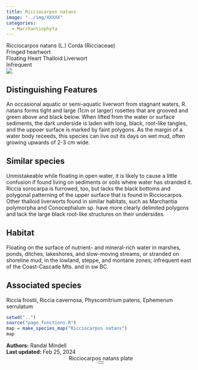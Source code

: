 ```yaml
---
title: Ricciocarpos natans
image: "../img/XXXXX"
categories:
  - Marchantiophyta
---
```


<div class="info-panel">
 <div class="info-top">
  <div class="taxon-scientific"><span class="taxon-name">Ricciocarpos natans</span> <span class="taxon-authority">(L.) Corda</span> <span class="taxon-family">(Ricciaceae)</span></div>
  <div class="taxon-common">Fringed heartwort</div>
 </div>
 <div class="info-bottom">
  <div class="taxon-qnd">Floating Heart Thalloid Liverwort</div>
  <div class="taxon-abundance">Infrequent</div>
 </div>
</div>
<div class="imerss-content-frame">
 <div class="imerss-image-header">
  <div class="imerss-image-holder imerss-column-left" data-toggle="tooltip" style="background-image: url(../img/XXXXX)" title="XXXXX">
  </div>

  <div class="imerss-image-holder imerss-column-right" data-toggle="tooltip" style="background-image: url(../img/XXXXX)" title="XXXXX">
  </div>
 
 </div>
 <div class="imerss-content-lower">
  <div class="imerss-column-left">
  <div class="tab-microscope" data-micromodal-trigger="modal-plate">
  <img src="../img/bryo guide microscope.png"/>
  </div>

<h2>Distinguishing Features</h2>

An occasional aquatic or semi-aquatic liverwort from stagnant waters, R. natans forms tight and large (1cm or larger) rosettes that are grooved and green above and black below. When lifted from the water or surface sediments, the dark underside is laden with long, black, root-like tangles, and the uppoer surface is marked by faint polygons. As the margin of a water body receeds, this species can live out its days on wet mud, often growing upwards of 2-3 cm wide. 

<h2>Similar species</h2>

Unmistakeable while floating in open water, it is likely to cause a little confusion if found living on sediments or soils where water has stranded it. Riccia sorocarpa is furrowed, too, but lacks the black bottoms and polygonal patterning of the upper surface that is found in Ricciocarpos. Other thalloid liverworts found in similar habitats, such as Marchantia polymorpha and Conocephalum sp. have more clearly delimited polygons and lack the large black root-like structures on their undersides. 

<h2>Habitat</h2>

Floating on the surface of nutrient- and mineral-rich water in marshes, ponds, ditches, lakeshores, and slow-moving streams, or stranded on shoreline mud, in the lowland, steppe, and montane zones; infrequent east of the Coast-Cascade Mts. and in sw BC.

<h2>Associated species</h2>

Riccia frostii, Riccia cavernosa, Physcomitrium patens, Ephemerum serrulatum
</div>

<div class="imerss-column-right">

<div class="imerss-image-holder imerss-column-right" data-toggle="tooltip" style="background-image: url(../img/XXXXX)" title="XXXXX">
</div>

<div class="imerss-map-holder">
```r
setwd("..")
source("page_functions.R")
map = make_species_map("Ricciocarpos natans")
map
```
</div>

</div>

</div>
</div>

<div class="taxon-footer">
 <div class="taxon-authors"><b>Authors:</b> <span>Randal Mindell</span></div>
 <div class="taxon-update"><b>Last updated:</b> <span>Feb 25, 2024</span></div>
</div>

<div class="modal micromodal-slide" id="modal-plate" aria-hidden="true">
 <div class="modal__overlay" tabindex="-1" data-micromodal-close>
  <div class="modal__container" role="dialog" aria-modal="true" aria-labelledby="modal-plate-title" >
   <header class="modal__header">
   <div class="modal__title" id="modal-plate-title">
  Ricciocarpos natans plate
   </div>
   <button class="modal__close" aria-label="Close" data-micromodal-close></button>
   </header>
  <div class="modal__content" id="modal-plate-content">
   <div class="imerss-image-holder" data-toggle="tooltip" style="background-image: url(../img/XXXXX)" title="XXXXX">
  </div>
  </div>
  </div>
 </div>
</div>

<script src="../js/micromodal.min.js"></script>
<link href="../css/style-taxon.css" rel="stylesheet">
<link href="../css/micromodal.css" rel="stylesheet">

<script>
MicroModal.init();
</script>

